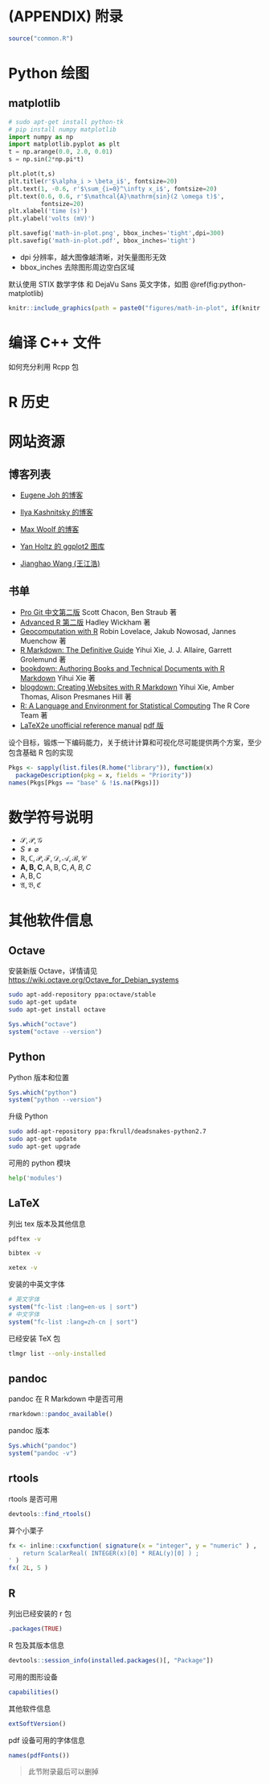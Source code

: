 \cleardoublepage 

# (APPENDIX) 附录 {-}

```r
source("common.R")
```

# Python 绘图

## matplotlib

```python
# sudo apt-get install python-tk
# pip install numpy matplotlib
import numpy as np
import matplotlib.pyplot as plt
t = np.arange(0.0, 2.0, 0.01)
s = np.sin(2*np.pi*t)

plt.plot(t,s)
plt.title(r'$\alpha_i > \beta_i$', fontsize=20)
plt.text(1, -0.6, r'$\sum_{i=0}^\infty x_i$', fontsize=20)
plt.text(0.6, 0.6, r'$\mathcal{A}\mathrm{sin}(2 \omega t)$',
         fontsize=20)
plt.xlabel('time (s)')
plt.ylabel('volts (mV)')

plt.savefig('math-in-plot.png', bbox_inches='tight',dpi=300)
plt.savefig('math-in-plot.pdf', bbox_inches='tight')
```

- dpi 分辨率，越大图像越清晰，对矢量图形无效
- bbox\_inches 去除图形周边空白区域

默认使用 STIX 数学字体 和 DejaVu Sans 英文字体，如图 \@ref(fig:python-matplotlib)

```r
knitr::include_graphics(path = paste0("figures/math-in-plot", if(knitr::is_latex_output()) ".pdf" else ".png"))
```


# 编译 C++ 文件

如何充分利用 Rcpp 包


# R 历史


# 网站资源

## 博客列表 {#blogger}

- [Eugene Joh 的博客](https://incidental-ideas.org/)
- [Ilya Kashnitsky 的博客](https://ikashnitsky.github.io/)
- [Max Woolf 的博客](http://minimaxir.com/)
- [Yan Holtz 的 ggplot2 图库](https://www.r-graph-gallery.com/)

- [Jianghao Wang (王江浩)](https://jianghao.github.io)

## 书单 {#books}

- [Pro Git 中文第二版](https://git-scm.com/book/zh/v2) Scott Chacon, Ben Straub 著
- [Advanced R 第二版](https://adv-r.hadley.nz/) Hadley Wickham 著
- [Geocomputation with R](https://geocompr.robinlovelace.net/) Robin Lovelace, Jakub Nowosad, Jannes Muenchow 著
- [R Markdown: The Definitive Guide](https://bookdown.org/yihui/rmarkdown/) Yihui Xie, J. J. Allaire, Garrett Grolemund 著
- [bookdown: Authoring Books and Technical Documents with R Markdown](https://bookdown.org/yihui/bookdown/) Yihui Xie 著
- [blogdown: Creating Websites with R Markdown](https://bookdown.org/yihui/blogdown/) Yihui Xie, Amber Thomas, Alison Presmanes Hill 著
- [R: A Language and Environment for Statistical Computing](https://xiangyun.netlify.com/pdf/refman.pdf) The R Core Team 著
- [LaTeX2e unofficial reference manual](http://tug.ctan.org/tex-archive/info/latex2e-help-texinfo/latex2e.html) [pdf 版](https://xiangyun.netlify.com/pdf/latex2e.pdf)

设个目标，锻炼一下编码能力，关于统计计算和可视化尽可能提供两个方案，至少包含基础 R 包的实现

```r
Pkgs <- sapply(list.files(R.home("library")), function(x)
  packageDescription(pkg = x, fields = "Priority"))
names(Pkgs[Pkgs == "base" & !is.na(Pkgs)])
```



# 数学符号说明 {#notations}

- $\mathcal{S,P,G}$
- $S \not= \varnothing$
- $\mathbb{R,C},\mathscr{P,F,D,A,B,C}$
- $\mathbf{A,B,C},\mathsf{A,B,C},\mathit{A,B,C}$
- $\mathrm{A,B,C}$ 
- $\mathfrak{A,B,C}$

# 其他软件信息 {#detail}

## Octave

安装新版 Octave，详情请见 <https://wiki.octave.org/Octave_for_Debian_systems>

```bash
sudo apt-add-repository ppa:octave/stable
sudo apt-get update
sudo apt-get install octave
```

```r
Sys.which("octave")
system("octave --version")
```

## Python

Python 版本和位置

```r
Sys.which("python")
system("python --version")
```

升级 Python

```bash
sudo add-apt-repository ppa:fkrull/deadsnakes-python2.7  
sudo apt-get update  
sudo apt-get upgrade  
```

可用的 python 模块

```python
help('modules')
```

## LaTeX 

列出 tex 版本及其他信息

```bash
pdftex -v
```

```bash
bibtex -v
```

```bash
xetex -v
```

安装的中英文字体

```r
# 英文字体
system("fc-list :lang=en-us | sort")
# 中文字体
system("fc-list :lang=zh-cn | sort")
```

已经安装 TeX 包

```bash
tlmgr list --only-installed
```

## pandoc

pandoc 在 R Markdown 中是否可用

```r
rmarkdown::pandoc_available()
```

pandoc 版本

```r
Sys.which("pandoc")
system("pandoc -v")
```


## rtools

rtools 是否可用

```r
devtools::find_rtools()
```

算个小栗子

```r
fx <- inline::cxxfunction( signature(x = "integer", y = "numeric" ) , '
	return ScalarReal( INTEGER(x)[0] * REAL(y)[0] ) ;
' )
fx( 2L, 5 ) 
```


## R

列出已经安装的 r 包

```r
.packages(TRUE)
```

R 包及其版本信息

```r
devtools::session_info(installed.packages()[, "Package"])
```

可用的图形设备

```r
capabilities()
```

其他软件信息

```r
extSoftVersion()
```

pdf 设备可用的字体信息

```r
names(pdfFonts())
```


> 此节附录最后可以删掉

